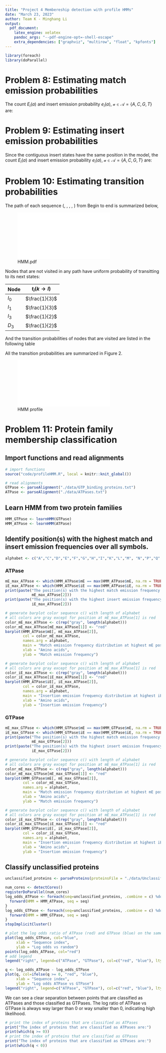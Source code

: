 ```yaml
---
title: "Project 4 Membereship detection with profile HMMs"
date: "March 23, 2023"
author: Team K - Minghang Li
output:
  pdf_document:
    latex_engine: xelatex
    pandoc_args: "--pdf-engine-opt=-shell-escape"
    extra_dependencies: ["graphviz", "multirow", "float", "kpfonts"]
---
```


```r
library(foreach)
library(doParallel)
```

# Problem 8: Estimating match emission probabilities

The count $E_i(a)$ and insert emission probability $e_i(a)$, $\mathcal{a} \in \mathcal{A} = \{A, C, G, T\}$ are:

```{=latex}
\setlength{\tabcolsep}{10pt} % Default value: 6pt
\renewcommand{\arraystretch}{1.5}
\begin{table}[ht]
\centering
\begin{tabular}{|l|l|l|}
\hline
\textbf{pos}                & \textbf{$E_i(a)$}             & \textbf{$e_i(a)$}                                 \\ \hline
\multirow{4}{*}{\textbf{1}} & $E_1(A) = 4 + 1 = \mathbf{5}$ & $e_1(A) = \frac{4+1}{4+4} = \mathbf{\frac{5}{8}}$ \\ \cline{2-3}
                            & $E_1(C) = 0 + 1 = \mathbf{1}$ & $e_1(C) = \frac{0+1}{4+4} = \mathbf{\frac{1}{8}}$ \\ \cline{2-3}
                            & $E_1(G) = 0 + 1 = \mathbf{1}$ & $e_1(G) = \frac{0+1}{4+4} = \mathbf{\frac{1}{8}}$ \\ \cline{2-3}
                            & $E_1(T) = 0 + 1 = \mathbf{1}$ & $e_1(T) = \frac{0+1}{4+4} = \mathbf{\frac{1}{8}}$ \\ \hline
\multirow{4}{*}{\textbf{2}} & $E_2(A) = 0 + 1 = \mathbf{1}$ & $e_2(A) = \frac{0+1}{4+4} = \mathbf{\frac{1}{8}}$ \\ \cline{2-3}
                            & $E_2(C) = 0 + 1 = \mathbf{1}$ & $e_2(C) = \frac{0+1}{4+4} = \mathbf{\frac{1}{8}}$ \\ \cline{2-3}
                            & $E_2(G) = 4 + 1 = \mathbf{5}$ & $e_2(G) = \frac{4+1}{4+4} = \mathbf{\frac{5}{8}}$ \\ \cline{2-3}
                            & $E_2(T) = 0 + 1 = \mathbf{1}$ & $e_2(T) = \frac{0+1}{4+4} = \mathbf{\frac{1}{8}}$ \\ \hline
\multirow{4}{*}{\textbf{3}} & $E_3(A) = 0 + 1 = \mathbf{1}$ & $e_3(A) = \frac{0+1}{5+4} = \mathbf{\frac{1}{9}}$ \\ \cline{2-3}
                            & $E_3(C) = 5 + 1 = \mathbf{6}$ & $e_3(C) = \frac{5+1}{5+4} = \mathbf{\frac{2}{3}}$ \\ \cline{2-3}
                            & $E_3(G) = 0 + 1 = \mathbf{1}$ & $e_3(G) = \frac{0+1}{5+4} = \mathbf{\frac{1}{9}}$ \\ \cline{2-3}
                            & $E_3(T) = 0 + 1 = \mathbf{1}$ & $e_3(T) = \frac{0+1}{5+4} = \mathbf{\frac{1}{9}}$ \\ \hline
\end{tabular}
\end{table}
```

# Problem 9: Estimating insert emission probabilities

Since the contiguous insert states have the same position in the model, the count $E_i(a)$ and insert emission probability $e_i(a)$, $\mathcal{a} \in \mathcal{A} = \{A, C, G, T\}$ are:

```{=latex}
\setlength{\tabcolsep}{10pt} % Default value: 6pt
\renewcommand{\arraystretch}{1.5}
\begin{table}[ht]
\centering
\begin{tabular}{|l|l|}
\hline
\textbf{$E(a)$}             & \textbf{$e(a)$}                                 \\ \hline
$E(A) = 5 + 1 = \mathbf{6}$ & $e(A) = \frac{5+1}{5+1+4} = \mathbf{\frac{3}{5}}$ \\ \hline
$E(C) = 0 + 1 = \mathbf{1}$ & $e(C) = \frac{0+1}{5+1+4} = \mathbf{\frac{1}{10}}$ \\ \hline
$E(G) = 1 + 1 = \mathbf{2}$ & $e(G) = \frac{1+1}{5+1+4} = \mathbf{\frac{1}{5}}$ \\ \hline
$E(T) = 0 + 1 = \mathbf{1}$ & $e(T) = \frac{0+1}{5+1+4} = \mathbf{\frac{1}{10}}$ \\ \hline
\end{tabular}
\end{table}
\pagebreak
```

# Problem 10: Estimating transition probabilities

The path of each sequence (\textcolor[HTML]{1f77b4}{bat},
 \textcolor[HTML]{ff7f0e}{rat},
 \textcolor[HTML]{2ca02c}{cat},
 \textcolor[HTML]{d62728}{gnat},
 \textcolor[HTML]{9467bd}{goat})
 from Begin to end is summarized below,

![HMM.pdf](./HMM.pdf)

Nodes that are not visited in any path have uniform probability of transitting
 to its next states:

| Node | $t_i(k \rightarrow l)$ |
| --- | --- |
| $I_0$ | $\frac{1}{3}$ |
| $I_1$ | $\frac{1}{3}$ |
| $I_3$ | $\frac{1}{2}$ |
| $D_3$ | $\frac{1}{2}$ |

And the transition probabilities of nodes that are visited are listed in the
 following table

```{=latex}
\pagebreak
\setlength{\tabcolsep}{10pt} % Default value: 6pt
\renewcommand{\arraystretch}{1.5}
\begin{table}[ht]
\centering
\begin{tabular}{|l|l|l|}
\hline
\textbf{pos}                & \textbf{$T_i(a)$}             & \textbf{$e_i(a)$}                                 \\ \hline
\multirow{3}{*}{\textbf{0}} & $T_0(M \rightarrow M) = 4 + 1 = \mathbf{5}$ & $t_0(M \rightarrow M) = \frac{4+1}{5+1+2} = \mathbf{\frac{5}{8}}$ \\ \cline{2-3}
                            & $T_0(M \rightarrow I) = 0 + 1 = \mathbf{1}$ & $t_0(M \rightarrow I) = \frac{0+1}{5+1+2} = \mathbf{\frac{1}{8}}$ \\ \cline{2-3}
                            & $T_0(M \rightarrow D) = 1 + 1 = \mathbf{2}$ & $t_0(M \rightarrow D) = \frac{0+1}{5+1+2} = \mathbf{\frac{1}{8}}$ \\ \hline
\multirow{6}{*}{\textbf{1}} & $T_1(M \rightarrow M) = 3 + 1 = \mathbf{4}$ & $t_1(M \rightarrow M) = \frac{3+1}{4+1+2} = \mathbf{\frac{4}{7}}$ \\ \cline{2-3}
                            & $T_1(M \rightarrow I) = 0 + 1 = \mathbf{1}$ & $t_1(M \rightarrow I) = \frac{0+1}{4+1+2} = \mathbf{\frac{1}{7}}$ \\ \cline{2-3}
                            & $T_1(M \rightarrow D) = 1 + 1 = \mathbf{2}$ & $t_1(M \rightarrow D) = \frac{0+1}{4+1+2} = \mathbf{\frac{1}{7}}$ \\ \cline{2-3}
                            & $T_1(D \rightarrow M) = 1 + 1 = \mathbf{2}$ & $t_1(D \rightarrow M) = \frac{1+1}{2+1+1} = \mathbf{\frac{2}{4}}$ \\ \cline{2-3}
                            & $T_1(D \rightarrow I) = 0 + 1 = \mathbf{1}$ & $t_1(D \rightarrow I) = \frac{0+1}{2+1+1} = \mathbf{\frac{1}{4}}$ \\ \cline{2-3}
                            & $T_1(D \rightarrow D) = 0 + 1 = \mathbf{1}$ & $t_1(D \rightarrow D) = \frac{0+1}{2+1+1} = \mathbf{\frac{1}{4}}$ \\ \hline
\multirow{9}{*}{\textbf{2}} & $T_2(M \rightarrow M) = 2 + 1 = \mathbf{3}$ & $t_2(M \rightarrow M) = \frac{2+1}{3+3+1} = \mathbf{\frac{3}{7}}$ \\ \cline{2-3}
                            & $T_2(M \rightarrow I) = 2 + 1 = \mathbf{3}$ & $t_2(M \rightarrow I) = \frac{2+1}{3+3+1} = \mathbf{\frac{3}{7}}$ \\ \cline{2-3}
                            & $T_2(M \rightarrow D) = 0 + 1 = \mathbf{1}$ & $t_2(M \rightarrow D) = \frac{0+1}{3+3+1} = \mathbf{\frac{1}{7}}$ \\ \cline{2-3}
                            & $T_2(I \rightarrow M) = 3 + 1 = \mathbf{4}$ & $t_2(I \rightarrow M) = \frac{3+1}{4+4+1} = \mathbf{\frac{4}{9}}$ \\ \cline{2-3}
                            & $T_2(I \rightarrow I) = 3 + 1 = \mathbf{4}$ & $t_2(I \rightarrow I) = \frac{3+1}{4+4+1} = \mathbf{\frac{4}{9}}$ \\ \cline{2-3}
                            & $T_2(I \rightarrow D) = 0 + 1 = \mathbf{1}$ & $t_2(I \rightarrow D) = \frac{0+1}{4+4+1} = \mathbf{\frac{1}{9}}$ \\ \cline{2-3}
                            & $T_2(D \rightarrow M) = 0 + 1 = \mathbf{1}$ & $t_2(D \rightarrow M) = \frac{0+1}{1+2+1} = \mathbf{\frac{1}{4}}$ \\ \cline{2-3}
                            & $T_2(D \rightarrow I) = 1 + 1 = \mathbf{2}$ & $t_2(D \rightarrow I) = \frac{1+1}{1+2+1} = \mathbf{\frac{2}{4}}$ \\ \cline{2-3}
                            & $T_2(D \rightarrow D) = 0 + 1 = \mathbf{1}$ & $t_2(D \rightarrow D) = \frac{0+1}{1+2+1} = \mathbf{\frac{1}{4}}$ \\ \hline
\multirow{2}{*}{\textbf{3}} & $T_3(M \rightarrow M) = 5 + 1 = \mathbf{6}$ & $t_3(M \rightarrow M) = \frac{5+1}{6+1} = \mathbf{\frac{6}{7}}$ \\ \cline{2-3}
                            & $T_3(M \rightarrow I) = 0 + 1 = \mathbf{1}$ & $t_3(M \rightarrow I) = \frac{0+1}{6+1} = \mathbf{\frac{1}{7}}$ \\ \hline
\end{tabular}
\end{table}
```

All the transition probabilities are summarized in Figure 2.

![HMM profile](./HMM_profile.pdf)

# Problem 11: Protein family membership classification

## Import functions and read alignments

```r
# import functions
source("code/profileHMM.R", local = knitr::knit_global())
```

```r
# read alignments
GTPase <- parseAlignment("./data/GTP_binding_proteins.txt")
ATPase <- parseAlignment("./data/ATPases.txt")
```

## Learn HMM from two protein families

```r
HMM_GTPase <- learnHMM(GTPase)
HMM_ATPase <- learnHMM(ATPase)
```

## Identify position(s) with the highest match and insert emission frequencies over all symbols.

```r
alphabet <- c("A","C","D","E","F","G","H","I","K","L","M", "N","P","Q","R","S","T","V","W","Y")
```

### ATPase

```r
mE_max_ATPase <- which(HMM_ATPase$mE == max(HMM_ATPase$mE, na.rm = TRUE), arr.ind = TRUE)
iE_max_ATPase <- which(HMM_ATPase$iE == max(HMM_ATPase$iE, na.rm = TRUE), arr.ind = TRUE)
print(paste("The position(s) with the highest match emission frequency over all symbols is/are:",
            mE_max_ATPase[2]))
print(paste("The position(s) with the highest insert emission frequency over all symbols is/are:",
            iE_max_ATPase[2]))
```

```r
# generate barplot color sequence c() with length of alphabet
# all colors are gray except for position at mE_max_ATPase[1] is red
color_mE_max_ATPase <- c(rep("gray", length(alphabet)))
color_mE_max_ATPase[mE_max_ATPase[1]] <- "red"
barplot(HMM_ATPase$mE[, mE_max_ATPase[2]],
        col = color_mE_max_ATPase,
        names.arg = alphabet,
        main = "Match emission frequency distribution at highest mE position",
        xlab = "Amino acids",
        ylab = "Match emission frequency")
```

```r
# generate barplot color sequence c() with length of alphabet
# all colors are gray except for position at mE_max_ATPase[1] is red
color_iE_max_ATPase <- c(rep("gray", length(alphabet)))
color_iE_max_ATPase[iE_max_ATPase[1]] <- "red"
barplot(HMM_ATPase$iE[, iE_max_ATPase[2]],
        col = color_iE_max_ATPase,
        names.arg = alphabet,
        main = "Insertion emission frequency distribution at highest iE position",
        xlab = "Amino acids",
        ylab = "Insertion emission frequency")
```
### GTPase

```r
mE_max_GTPase <- which(HMM_GTPase$mE == max(HMM_GTPase$mE, na.rm = TRUE), arr.ind = TRUE)
iE_max_GTPase <- which(HMM_GTPase$iE == max(HMM_GTPase$iE, na.rm = TRUE), arr.ind = TRUE)
print(paste("The position(s) with the highest match emission frequency over all symbols is/are:",
            mE_max_GTPase[2]))
print(paste("The position(s) with the highest insert emission frequency over all symbols is/are:",
            iE_max_GTPase[2]))
```


```r
# generate barplot color sequence c() with length of alphabet
# all colors are gray except for position at mE_max_ATPase[1] is red
color_mE_max_GTPase <- c(rep("gray", length(alphabet)))
color_mE_max_GTPase[mE_max_GTPase[1]] <- "red"
barplot(HMM_GTPase$mE[, mE_max_GTPase[2]],
        col = color_mE_max_GTPase,
        names.arg = alphabet,
        main = "Match emission frequency distribution at highest mE position",
        xlab = "Amino acids",
        ylab = "Match emission frequency")
```

```r
# generate barplot color sequence c() with length of alphabet
# all colors are gray except for position at mE_max_ATPase[1] is red
color_iE_max_GTPase <- c(rep("gray", length(alphabet)))
color_iE_max_GTPase[iE_max_GTPase[1]] <- "red"
barplot(HMM_GTPase$iE[, iE_max_GTPase[2]],
        col = color_iE_max_GTPase,
        names.arg = alphabet,
        main = "Insertion emission frequency distribution at highest iE position",
        xlab = "Amino acids",
        ylab = "Insertion emission frequency")
```

## Classify unclassified proteins

```r
unclassified_proteins <- parseProteins(proteinsFile = "./data/Unclassified_proteins.txt")
```

```r
num_cores <- detectCores()
registerDoParallel(num_cores)
log_odds_ATPase <- foreach(seq=unclassified_proteins, .combine = c) %dopar% {
  forward(HMM = HMM_ATPase, seq = seq)
}
log_odds_GTPase <- foreach(seq=unclassified_proteins, .combine = c) %dopar% {
  forward(HMM = HMM_GTPase, seq = seq)
}
stopImplicitCluster()
```

```r
# plot the log odds ratio of ATPase (red) and GTPase (blue) on the same plot
plot(log_odds_GTPase, col="blue",
     xlab = "Sequence index",
     ylab = "Log odds vs random")
points(log_odds_ATPase, col="red")
# add legend
legend("right", legend=c("ATPase", "GTPase"), col=c("red", "blue"), lty=1, cex=0.8)
```

```r
q <- log_odds_ATPase - log_odds_GTPase
plot(q, col=ifelse(q >= 0, "red", "blue"),
     xlab = "Sequence index",
     ylab = "Log odds ATPase vs GTPase")
legend("right", legend=c("ATPase", "GTPase"), col=c("red", "blue"), lty=1, cex=0.8)
```

We can see a clear separation between points that are classified as ATPases and
 those classified as GTPases. The log ratio of ATPase vs GTPase is always way
 larger than 0 or way smaller than 0, indicating high likelihood.

```r
# print the index of proteins that are classified as ATPases
print("The index of proteins that are classified as ATPases are:")
print(which(q >= 0))
# print the index of proteins that are classified as GTPases
print("The index of proteins that are classified as GTPases are:")
print(which(q < 0))
```
